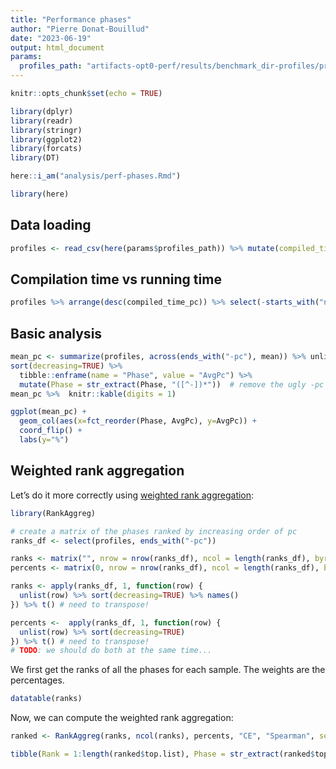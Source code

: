 ```yaml
---
title: "Performance phases"
author: "Pierre Donat-Bouillud"
date: "2023-06-19"
output: html_document
params:
  profiles_path: "artifacts-opt0-perf/results/benchmark_dir-profiles/profiles.csv"
---
```


```r
knitr::opts_chunk$set(echo = TRUE)

library(dplyr)
library(readr)
library(stringr)
library(ggplot2)
library(forcats)
library(DT)

here::i_am("analysis/perf-phases.Rmd")

library(here)
```

## Data loading

```r
profiles <- read_csv(here(params$profiles_path)) %>% mutate(compiled_time_pc = total_measured_time / execution_time * 100, .before="execution_time") 
```
## Compilation time vs running time

```r
profiles %>% arrange(desc(compiled_time_pc)) %>% select(-starts_with("nb_l")) %>% datatable()
```



## Basic analysis

```r
mean_pc <- summarize(profiles, across(ends_with("-pc"), mean)) %>% unlist %>%
sort(decreasing=TRUE) %>% 
  tibble::enframe(name = "Phase", value = "AvgPc") %>%
  mutate(Phase = str_extract(Phase, "([^-])*"))  # remove the ugly -pc suffix
mean_pc %>%  knitr::kable(digits = 1)
```


```r
ggplot(mean_pc) +
  geom_col(aes(x=fct_reorder(Phase, AvgPc), y=AvgPc)) +
  coord_flip() +
  labs(y="%")
```

## Weighted rank aggregation


Let's do it more correctly using [weighted rank aggregation](https://cran.r-project.org/web/packages/RankAggreg/vignettes/RankAggreg.pdf):

```r
library(RankAggreg) 

# create a matrix of the phases ranked by increasing order of pc 
ranks_df <- select(profiles, ends_with("-pc"))

ranks <- matrix("", nrow = nrow(ranks_df), ncol = length(ranks_df), byrow=TRUE)
percents <- matrix(0, nrow = nrow(ranks_df), ncol = length(ranks_df), byrow=TRUE)

ranks <- apply(ranks_df, 1, function(row) {
  unlist(row) %>% sort(decreasing=TRUE) %>% names()
}) %>% t() # need to transpose!

percents <-  apply(ranks_df, 1, function(row) {
  unlist(row) %>% sort(decreasing=TRUE)
}) %>% t() # need to transpose!
# TODO: we should do both at the same time...

```

We first get the ranks of all the phases for each sample. The weights are the percentages.
```r
datatable(ranks)
```

Now, we can compute the weighted rank aggregation:

```r
ranked <- RankAggreg(ranks, ncol(ranks), percents, "CE", "Spearman", seed = 745)
```

```r
tibble(Rank = 1:length(ranked$top.list), Phase = str_extract(ranked$top.list, "([^-])*")) %>% knitr::kable()
```

